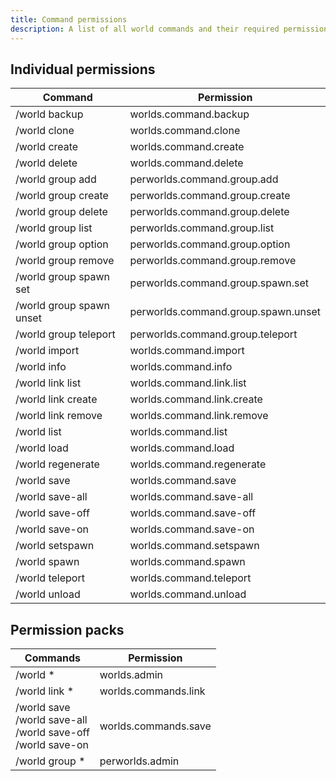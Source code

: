 ```yaml
---
title: Command permissions
description: A list of all world commands and their required permissions.
---
```


## Individual permissions

| Command                  | Permission                          |
| ------------------------ | ----------------------------------- |
| /world backup            | worlds.command.backup               |
| /world clone             | worlds.command.clone                |
| /world create            | worlds.command.create               |
| /world delete            | worlds.command.delete               |
| /world group add         | perworlds.command.group.add         |
| /world group create      | perworlds.command.group.create      |
| /world group delete      | perworlds.command.group.delete      |
| /world group list        | perworlds.command.group.list        |
| /world group option      | perworlds.command.group.option      |
| /world group remove      | perworlds.command.group.remove      |
| /world group spawn set   | perworlds.command.group.spawn.set   |
| /world group spawn unset | perworlds.command.group.spawn.unset |
| /world group teleport    | perworlds.command.group.teleport    |
| /world import            | worlds.command.import               |
| /world info              | worlds.command.info                 |
| /world link list         | worlds.command.link.list            |
| /world link create       | worlds.command.link.create          |
| /world link remove       | worlds.command.link.remove          |
| /world list              | worlds.command.list                 |
| /world load              | worlds.command.load                 |
| /world regenerate        | worlds.command.regenerate           |
| /world save              | worlds.command.save                 |
| /world save-all          | worlds.command.save-all             |
| /world save-off          | worlds.command.save-off             |
| /world save-on           | worlds.command.save-on              |
| /world setspawn          | worlds.command.setspawn             |
| /world spawn             | worlds.command.spawn                |
| /world teleport          | worlds.command.teleport             |
| /world unload            | worlds.command.unload               |

## Permission packs

| Commands                                                               | Permission           |
| ---------------------------------------------------------------------- | -------------------- |
| /world \*                                                              | worlds.admin         |
| /world link \*                                                         | worlds.commands.link |
| /world save<br/>/world save-all<br/>/world save-off<br/>/world save-on | worlds.commands.save |
| /world group \*                                                        | perworlds.admin      |
